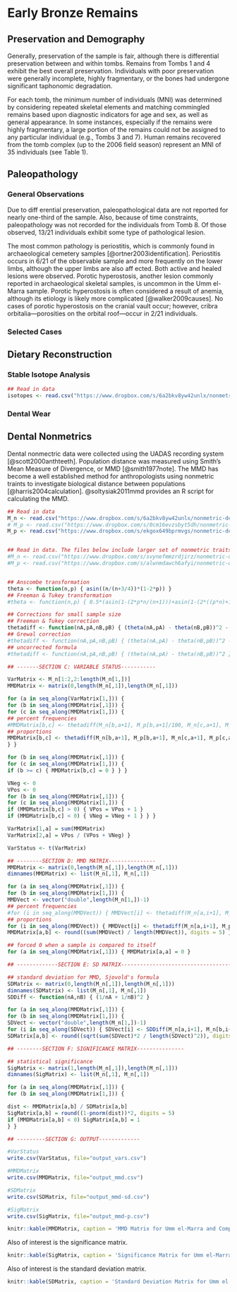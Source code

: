 # Early Bronze Remains {#earlybronze}

## Preservation and Demography

Generally, preservation of the sample is fair, although there is differential preservation between and within tombs. Remains from Tombs 1 and 4 exhibit the best overall preservation. Individuals with poor preservation were generally incomplete, highly fragmentary, or the bones had undergone significant taphonomic degradation.

For each tomb, the minimum number of individuals (MNI) was determined by considering repeated skeletal elements and matching commingled remains based upon diagnostic indicators for age and sex, as well as general appearance. In some instances, especially if the remains were highly fragmentary, a large portion of the remains could not be assigned to any particular individual (e.g., Tombs 3 and 7). Human remains recovered from the tomb complex (up to the 2006 field season) represent an MNI of 35 individuals (see Table 1).

## Paleopathology

### General Observations

Due to diff erential preservation, paleopathological data are not reported for nearly one-third of the sample. Also, because of time constraints, paleopathology was not recorded for the individuals from Tomb 8. Of those observed, 13/21 individuals exhibit some type of pathological lesion.

The most common pathology is periostitis, which is commonly found in archaeological cemetery samples [@ortner2003identification]. Periostitis occurs in 6/21 of the observable sample and more frequently on the lower limbs, although the upper limbs are also aff ected. Both active and healed lesions were observed. Porotic hyperostosis, another lesion commonly reported in archaeological skeletal samples, is uncommon in the Umm el-Marra sample. Porotic hyperostosis is often considered a result of anemia, although its etiology is likely more complicated [@walker2009causes]. No cases of porotic hyperostosis on the cranial vault occur; however, cribra orbitalia---porosities on the orbital roof---occur in 2/21 individuals.

### Selected Cases


## Dietary Reconstruction

### Stable Isotope Analysis

```r
## Read in data
isotopes <- read.csv("https://www.dropbox.com/s/6a2bkv8yw42unlx/nonmetric-dental_obs2.csv?raw=1", header = TRUE)
```


### Dental Wear


## Dental Nonmetrics

Dental nonmectric data were collected using the UADAS recording system [@scott2000anthteeth]. Population distance was measured using Smith's Mean Measure of Divergence, or MMD [@smith1977note]. The MMD has become a well established method for anthropologists using nonmetric traints to investigate biological distance between populations [@harris2004calculation]. @soltysiak2011mmd provides an R script for calculating the MMD.

```r
## Read in data
M_n <- read.csv("https://www.dropbox.com/s/6a2bkv8yw42unlx/nonmetric-dental_obs2.csv?raw=1", header = TRUE)
# M_p <- read.csv("https://www.dropbox.com/s/0cm16evzsbyt5dh/nonmetric-dental_prop2.csv?raw=1", header = TRUE)
M_p <- read.csv("https://www.dropbox.com/s/ekgox649bprmvgs/nonmetric-dental_prop3.csv?raw=1", header = TRUE)  ## With Bartlett correction


## Read in data. The files below include larger set of nonmetric traits
#M_n <- read.csv("https://www.dropbox.com/s/svynefmmzrdjirz/nonmetric-dental_obs.csv?raw=1", header = TRUE)
#M_p <- read.csv("https://www.dropbox.com/s/alwnmdawch6afyi/nonmetric-dental_prop.csv?raw=1", header = TRUE)


## Anscombe transformation
theta <- function(n,p) { asin((n/(n+3/4))*(1-2*p)) }
## Freeman & Tukey transformation
#theta <- function(n,p) { 0.5*(asin(1-(2*p*n/(n+1)))+asin(1-(2*((p*n)+1)/(n+1)))) }

## Corrections for small sample size
## Freeman & Tukey correction
thetadiff <- function(nA,pA,nB,pB) { (theta(nA,pA) - theta(nB,pB))^2 - (1/(nA+0.5) + 1/(nB+0.5)) }
## Grewal correction
#thetadiff <- function(nA,pA,nB,pB) { (theta(nA,pA) - theta(nB,pB))^2 - (1/nA + 1/nB) }
## uncorrected formula
#thetadiff <- function(nA,pA,nB,pB) { (theta(nA,pA) - theta(nB,pB))^2 }

## -------SECTION C: VARIABLE STATUS-----------

VarMatrix <- M_n[1:2,2:length(M_n[1,])]
MMDMatrix <- matrix(0,length(M_n[,1]),length(M_n[,1]))

for (a in seq_along(VarMatrix[1,])) {
for (b in seq_along(MMDMatrix[,1])) {
for (c in seq_along(MMDMatrix[1,])) {
## percent frequencies
#MMDMatrix[b,c] <- thetadiff(M_n[b,a+1], M_p[b,a+1]/100, M_n[c,a+1], M_p[c,a+1]/100)
## proportions
MMDMatrix[b,c] <- thetadiff(M_n[b,a+1], M_p[b,a+1], M_n[c,a+1], M_p[c,a+1])
} }

for (b in seq_along(MMDMatrix[,1])) {
for (c in seq_along(MMDMatrix[1,])) {
if (b >= c) { MMDMatrix[b,c] = 0 } } }

VNeg <- 0
VPos <- 0
for (b in seq_along(MMDMatrix[,1])) {
for (c in seq_along(MMDMatrix[1,])) {
if (MMDMatrix[b,c] > 0) { VPos = VPos + 1 }
if (MMDMatrix[b,c] < 0) { VNeg = VNeg + 1 } } }

VarMatrix[1,a] = sum(MMDMatrix)
VarMatrix[2,a] = VPos / (VPos + VNeg) }

VarStatus <- t(VarMatrix)

## --------SECTION D: MMD MATRIX---------------
MMDMatrix <- matrix(0,length(M_n[,1]),length(M_n[,1]))
dimnames(MMDMatrix) <- list(M_n[,1], M_n[,1])

for (a in seq_along(MMDMatrix[,1])) {
for (b in seq_along(MMDMatrix[1,])) {
MMDVect <- vector("double",length(M_n[1,])-1)
## percent frequencies
#for (i in seq_along(MMDVect)) { MMDVect[i] <- thetadiff(M_n[a,i+1], M_p[a,i+1]/100, M_n[b,i+1], M_p[b,i+1]/100) }
## proportions
for (i in seq_along(MMDVect)) { MMDVect[i] <- thetadiff(M_n[a,i+1], M_p[a,i+1], M_n[b,i+1], M_p[b,i+1]) }
MMDMatrix[a,b] <- round((sum(MMDVect) / length(MMDVect)), digits = 5) } }

## forced 0 when a sample is compared to itself
for (a in seq_along(MMDMatrix[,1])) { MMDMatrix[a,a] = 0 }

## -------------SECTION E: SD MATRIX-------------------------------------------

## standard deviation for MMD, Sjovold's formula
SDMatrix <- matrix(0,length(M_n[,1]),length(M_n[,1]))
dimnames(SDMatrix) <- list(M_n[,1], M_n[,1])
SDDiff <- function(nA,nB) { (1/nA + 1/nB)^2 }

for (a in seq_along(MMDMatrix[,1])) {
for (b in seq_along(MMDMatrix[1,])) {
SDVect <- vector("double",length(M_n[1,])-1)
for (i in seq_along(SDVect)) { SDVect[i] <- SDDiff(M_n[a,i+1], M_n[b,i+1]) }
SDMatrix[a,b] <- round((sqrt(sum(SDVect)*2 / length(SDVect)^2)), digits = 5) } }

## --------SECTION F: SIGNIFICANCE MATRIX---------------

## statistical significance
SigMatrix <- matrix(1,length(M_n[,1]),length(M_n[,1]))
dimnames(SigMatrix) <- list(M_n[,1], M_n[,1])

for (a in seq_along(MMDMatrix[,1])) {
for (b in seq_along(MMDMatrix[1,])) {

dist <- MMDMatrix[a,b] / SDMatrix[a,b]
SigMatrix[a,b] = round((1-pnorm(dist))*2, digits = 5)
if (MMDMatrix[a,b] < 0) SigMatrix[a,b] = 1
} }

## ---------SECTION G: OUTPUT-------------

#VarStatus
write.csv(VarStatus, file="output_vars.csv")

#MMDMatrix
write.csv(MMDMatrix, file="output_mmd.csv")

#SDMatrix
write.csv(SDMatrix, file="output_mmd-sd.csv")

#SigMatrix
write.csv(SigMatrix, file="output_mmd-p.csv")

```

<div class="verysmall">


```r
knitr::kable(MMDMatrix, caption = 'MMD Matrix for Umm el-Marra and Comparative Samples')
```


</div>

Also of interest is the significance matrix.

```r
knitr::kable(SigMatrix, caption = 'Significance Matrix for Umm el-Marra and Comparative Samples')
```

Also of interest is the standard deviation matrix.

```r
knitr::kable(SDMatrix, caption = 'Standard Deviation Matrix for Umm el-Marra and Comparative Samples')
```
